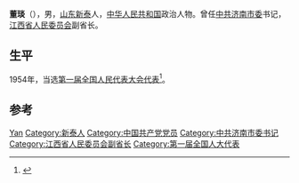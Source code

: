 '''董琰'''（{{bd|1914年||1968年}}），男，[[山东|山东]][[新泰|新泰]]人，[[中华人民共和国|中华人民共和国]]政治人物。曾任[[中共济南市委|中共济南市委]]书记，[[江西省人民委员会|江西省人民委员会]]副省长。

== 生平 ==
1954年，当选[[第一届全国人民代表大会代表名单|第一届全国人民代表大会代表]]<ref>{{cite book|author=全国人民代表大会常务委员会办公厅|title=中华人民共和国第一届全国人民代表大会代表名单|year=1955年|publisher=全国人民代表大会常务委员会办公厅|url=http://book.ucdrs.superlib.net/views/specific/2929/bookDetail.jsp?dxNumber=000005772167&d=546843D0AE2464CD1C95896344A85614&fenlei=04070402|access-date=2015-01-25|archive-date=2019-01-24|archive-url=https://web.archive.org/web/20190124105450/http://book.ucdrs.superlib.net/views/specific/2929/bookDetail.jsp?dxNumber=000005772167&d=546843D0AE2464CD1C95896344A85614&fenlei=04070402|dead-url=no}}</ref>。

== 参考 ==
{{reflist}}

{{中国政治人物小作品}}
{{中华人民共和国济南市正职领导人}}

{{Authority control}}
{{DEFAULTSORT:Dong董}}
[[Category:董姓|Yan]]
[[Category:新泰人|Category:新泰人]]
[[Category:中国共产党党员|Category:中国共产党党员]]
[[Category:中共济南市委书记|Category:中共济南市委书记]]
[[Category:江西省人民委员会副省长|Category:江西省人民委员会副省长]]
[[Category:第一届全国人大代表|Category:第一届全国人大代表]]